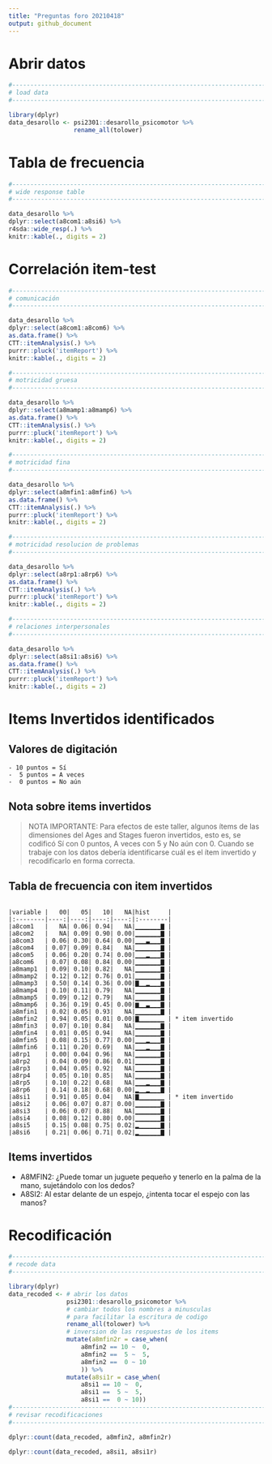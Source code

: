 ```yaml
---
title: "Preguntas foro 20210418"
output: github_document
---
```



# Abrir datos

```r

#------------------------------------------------------------------------------
# load data
#------------------------------------------------------------------------------

library(dplyr)
data_desarollo <- psi2301::desarollo_psicomotor %>%
                  rename_all(tolower)

```

# Tabla de frecuencia

```r

#------------------------------------------------------------------------------
# wide response table
#------------------------------------------------------------------------------

data_desarollo %>%
dplyr::select(a8com1:a8si6) %>%
r4sda::wide_resp(.) %>%
knitr::kable(., digits = 2)

```

# Correlación item-test

```r

#------------------------------------------------------------------------------
# comunicación
#------------------------------------------------------------------------------

data_desarollo %>%
dplyr::select(a8com1:a8com6) %>%
as.data.frame() %>%
CTT::itemAnalysis(.) %>%
purrr::pluck('itemReport') %>%
knitr::kable(., digits = 2)

#------------------------------------------------------------------------------
# motricidad gruesa
#------------------------------------------------------------------------------

data_desarollo %>%
dplyr::select(a8mamp1:a8mamp6) %>%
as.data.frame() %>%
CTT::itemAnalysis(.) %>%
purrr::pluck('itemReport') %>%
knitr::kable(., digits = 2)

#------------------------------------------------------------------------------
# motricidad fina
#------------------------------------------------------------------------------

data_desarollo %>%
dplyr::select(a8mfin1:a8mfin6) %>%
as.data.frame() %>%
CTT::itemAnalysis(.) %>%
purrr::pluck('itemReport') %>%
knitr::kable(., digits = 2)

#------------------------------------------------------------------------------
# motricidad resolucion de problemas
#------------------------------------------------------------------------------

data_desarollo %>%
dplyr::select(a8rp1:a8rp6) %>%
as.data.frame() %>%
CTT::itemAnalysis(.) %>%
purrr::pluck('itemReport') %>%
knitr::kable(., digits = 2)

#------------------------------------------------------------------------------
# relaciones interpersonales
#------------------------------------------------------------------------------

data_desarollo %>%
dplyr::select(a8si1:a8si6) %>%
as.data.frame() %>%
CTT::itemAnalysis(.) %>%
purrr::pluck('itemReport') %>%
knitr::kable(., digits = 2)


```

# Items Invertidos identificados

## Valores de digitación

```text
- 10 puntos = Sí
-  5 puntos = A veces
-  0 puntos = No aún
```

## Nota sobre items invertidos

>NOTA IMPORTANTE: Para efectos de este taller, algunos ítems de las dimensiones del Ages and Stages fueron invertidos, esto es, se codificó Sí con 0 puntos, A veces con 5 y No aún con 0. Cuando se trabaje con los datos debería identificarse cuál es el ítem invertido y recodificarlo en forma correcta.


## Tabla de frecuencia con item invertidos

```text

|variable |   00|   05|   10|   NA|hist     |
|:--------|----:|----:|----:|----:|:--------|
|a8com1   |   NA| 0.06| 0.94|   NA|▁▁▁▁▁▁▁▇ |
|a8com2   |   NA| 0.09| 0.90| 0.00|▁▁▁▁▁▁▁▇ |
|a8com3   | 0.06| 0.30| 0.64| 0.00|▁▁▁▃▁▁▁▇ |
|a8com4   | 0.07| 0.09| 0.84|   NA|▁▁▁▁▁▁▁▇ |
|a8com5   | 0.06| 0.20| 0.74| 0.00|▁▁▁▂▁▁▁▇ |
|a8com6   | 0.07| 0.08| 0.84| 0.00|▁▁▁▁▁▁▁▇ |
|a8mamp1  | 0.09| 0.10| 0.82|   NA|▁▁▁▁▁▁▁▇ |
|a8mamp2  | 0.12| 0.12| 0.76| 0.01|▁▁▁▁▁▁▁▇ |
|a8mamp3  | 0.50| 0.14| 0.36| 0.00|▇▁▁▂▁▁▁▆ |
|a8mamp4  | 0.10| 0.11| 0.79|   NA|▁▁▁▁▁▁▁▇ |
|a8mamp5  | 0.09| 0.12| 0.79|   NA|▁▁▁▁▁▁▁▇ |
|a8mamp6  | 0.36| 0.19| 0.45| 0.00|▆▁▁▃▁▁▁▇ |
|a8mfin1  | 0.02| 0.05| 0.93|   NA|▁▁▁▁▁▁▁▇ |
|a8mfin2  | 0.94| 0.05| 0.01| 0.00|▇▁▁▁▁▁▁▁ | * item invertido
|a8mfin3  | 0.07| 0.10| 0.84|   NA|▁▁▁▁▁▁▁▇ |
|a8mfin4  | 0.01| 0.05| 0.94|   NA|▁▁▁▁▁▁▁▇ |
|a8mfin5  | 0.08| 0.15| 0.77| 0.00|▁▁▁▂▁▁▁▇ |
|a8mfin6  | 0.11| 0.20| 0.69|   NA|▁▁▁▂▁▁▁▇ |
|a8rp1    | 0.00| 0.04| 0.96|   NA|▁▁▁▁▁▁▁▇ |
|a8rp2    | 0.04| 0.09| 0.86| 0.01|▁▁▁▁▁▁▁▇ |
|a8rp3    | 0.04| 0.05| 0.92|   NA|▁▁▁▁▁▁▁▇ |
|a8rp4    | 0.05| 0.10| 0.85|   NA|▁▁▁▁▁▁▁▇ |
|a8rp5    | 0.10| 0.22| 0.68|   NA|▁▁▁▂▁▁▁▇ |
|a8rp6    | 0.14| 0.18| 0.68| 0.00|▂▁▁▂▁▁▁▇ |
|a8si1    | 0.91| 0.05| 0.04|   NA|▇▁▁▁▁▁▁▁ | * item invertido
|a8si2    | 0.06| 0.07| 0.87| 0.00|▁▁▁▁▁▁▁▇ |
|a8si3    | 0.06| 0.07| 0.88|   NA|▁▁▁▁▁▁▁▇ |
|a8si4    | 0.08| 0.12| 0.80| 0.00|▁▁▁▁▁▁▁▇ |
|a8si5    | 0.15| 0.08| 0.75| 0.02|▂▁▁▁▁▁▁▇ |
|a8si6    | 0.21| 0.06| 0.71| 0.02|▂▁▁▁▁▁▁▇ |

```

## Items invertidos

- A8MFIN2: ¿Puede tomar un juguete pequeño y tenerlo en la palma de la mano, sujetándolo con los dedos?
- A8SI2: Al estar delante de un espejo, ¿intenta tocar el espejo con las manos?


# Recodificación

```r

#------------------------------------------------------------------------------
# recode data
#------------------------------------------------------------------------------

library(dplyr)
data_recoded <- # abrir los datos
                psi2301::desarollo_psicomotor %>%
                # cambiar todos los nombres a minusculas
                # para facilitar la escritura de codigo
                rename_all(tolower) %>%
                # inversion de las respuestas de los items
                mutate(a8mfin2r = case_when(
                  	a8mfin2 == 10 ~  0,
                  	a8mfin2 ==  5 ~  5,
                  	a8mfin2 ==  0 ~ 10
                  	)) %>%
                mutate(a8si1r = case_when(
                  	a8si1 == 10 ~  0,
                  	a8si1 ==  5 ~  5,
                  	a8si1 ==  0 ~ 10))
#------------------------------------------------------------------------------
# revisar recodificaciones
#------------------------------------------------------------------------------

dplyr::count(data_recoded, a8mfin2, a8mfin2r)

dplyr::count(data_recoded, a8si1, a8si1r)

```

